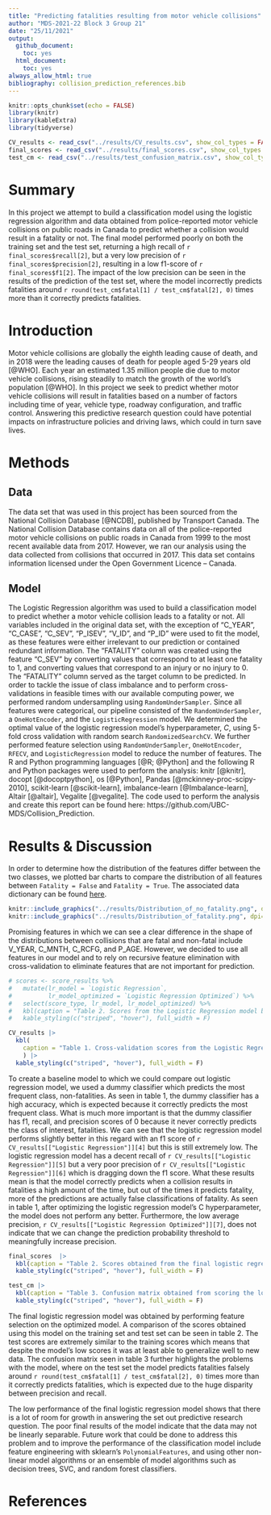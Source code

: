 ```yaml
---
title: "Predicting fatalities resulting from motor vehicle collisions"
author: "MDS-2021-22 Block 3 Group 21"
date: "25/11/2021"
output:
  github_document:
    toc: yes
  html_document:
    toc: yes
always_allow_html: true
bibliography: collision_prediction_references.bib
---
```


```r
knitr::opts_chunk$set(echo = FALSE)
library(knitr)
library(kableExtra)
library(tidyverse)
```

```r
CV_results <- read_csv("../results/CV_results.csv", show_col_types = FALSE)
final_scores <- read_csv("../results/final_scores.csv", show_col_types = FALSE)
test_cm <- read_csv("../results/test_confusion_matrix.csv", show_col_types = FALSE)
```


# Summary

In this project we attempt to build a classification model using the logistic regression algorithm and data obtained from police-reported motor vehicle collisions on public roads in Canada to predict whether a collision would result in a fatality or not. The final model performed poorly on both the training set and the test set, returning a high recall of `r final_scores$recall[2]`, but a very low precision of  `r final_scores$precision[2]`, resulting in a low f1-score of `r final_scores$f1[2]`. The impact of the low precision can be seen in the results of the prediction of the test set,  where the model incorrectly predicts fatalities around `r round(test_cm$fatal[1] / test_cm$fatal[2], 0)` times more than it correctly predicts fatalities.

# Introduction

Motor vehicle collisions are globally the eighth leading cause of death, and in 2018 were the leading causes of death for people aged 5-29 years old [@WHO]. Each year an estimated 1.35 million people die due to motor vehicle collisions, rising steadily to match the growth of the world's population [@WHO]. In this project we seek to predict whether motor vehicle collisions will result in fatalities based on a number of factors including time of year, vehicle type, roadway configuration, and traffic control. Answering this predictive research question could have potential impacts on infrastructure policies and driving laws, which could in turn save lives.

# Methods

## Data

The data set that was used in this project has been sourced from the National Collision Database [@NCDB], published by Transport Canada. The National Collision Database contains data on all of the police-reported motor vehicle collisions on public roads in Canada from 1999 to the most recent available data from 2017. However, we ran our analysis using the data collected from collisions that occurred in 2017. This data set contains information licensed under the Open Government Licence – Canada.

## Model

The Logistic Regression algorithm was used to build a classification model to predict whether a motor vehicle collision leads to a fatality or not. All variables included in the original data set, with the exception of "C_YEAR", "C_CASE", "C_SEV", "P_ISEV", "V_ID", and "P_ID" were used to fit the model, as these features were either irrelevant to our prediction or contained redundant information. The "FATALITY" column was created using the feature "C_SEV" by converting values that correspond to at least one fatality to 1, and converting values that correspond to an injury or no injury to 0. The "FATALITY" column served as the target column to be predicted. In order to tackle the issue of class imbalance and to perform cross-validations in feasible times with our available computing power, we performed random undersampling using `RandomUnderSampler`. Since all features were categorical, our pipeline consisted of the `RandomUnderSampler`, a `OneHotEncoder`, and the `LogisticRegression` model. We determined the optimal value of the logistic regression model's hyperparameter, $C$, using 5-fold cross validation with random search `RandomizedSearchCV`. We further performed feature selection using `RandomUnderSampler`, `OneHotEncoder`, `RFECV`, and `LogisticRegression` model to reduce the number of features. The R and Python programming languages [@R; @Python] and the following R and Python packages were used to perform the analysis: knitr [@knitr], docopt [@docoptpython], os [@Python], Pandas [@mckinney-proc-scipy-2010], scikit-learn [@scikit-learn], imbalance-learn [@Imbalance-learn], Altair [@altair], Vegalite [@vegalite]. The code used to perform the analysis and create this report can be found here: https://github.com/UBC-MDS/Collision_Prediction.

# Results & Discussion

In order to determine how the distribution of the features differ between the two classes, we plotted bar charts to compare the distribution of all features between `Fatality = False` and `Fatality = True`. The associated data dictionary can be found [here](https://open.canada.ca/data/en/dataset/1eb9eba7-71d1-4b30-9fb1-30cbdab7e63a/resource/09b74afc-2745-4382-8a02-3e256c4b28fd).

```r
knitr::include_graphics("../results/Distribution_of_no_fatality.png", dpi=100)
knitr::include_graphics("../results/Distribution_of_fatality.png", dpi=100)
```
Promising features in which we can see a clear difference in the shape of the distributions between collisions that are fatal and non-fatal include V_YEAR, C_MNTH, C_RCFG, and P_AGE. However, we decided to use all features in our model and to rely on recursive feature elimination with cross-validation to eliminate features that are not important for prediction.

```r
# scores <- score_results %>% 
#   mutate(lr_model = `Logistic Regression`,
#          lr_model_optimized = `Logistic Regression Optimized`) %>%
#   select(score_type, lr_model, lr_model_optimized) %>%
#   kbl(caption = "Table 2. Scores from the Logistic Regression model before and after optimization") %>%
#   kable_styling(c("striped", "hover"), full_width = F)

CV_results |> 
  kbl(
    caption = "Table 1. Cross-validation scores from the Logistic Regression model before and after optimization"
    ) |> 
  kable_styling(c("striped", "hover"), full_width = F)

```

To create a baseline model to which we could compare out logistic regression model, we used a dummy classifier which predicts the most frequent class, non-fatalities. As seen in table 1, the dummy classifier has a high accuracy, which is expected because it correctly predicts the most frequent class. What is much more important is that the dummy classifier has f1, recall, and precision scores of 0 because it never correctly predicts the class of interest, fatalities. We can see that the logistic regression model performs slightly better in this regard with an f1 score of `r CV_results[["Logistic Regression"]][4]` but this is still extremely low. The logistic regression model has a decent recall of `r CV_results[["Logistic Regression"]][5]` but a very poor precision of `r CV_results[["Logistic Regression"]][6]` which is dragging down the f1 score. What these results mean is that the model correctly predicts when a collision results in fatalities a high amount of the time, but out of the times it predicts fatality, more of the predictions are actually false classifications of fatality. As seen in table 1, after optimizing the logistic regression model's C hyperparameter, the model does not perform any better. Furthermore, the low average precision, `r CV_results[["Logistic Regression Optimized"]][7]`, does not indicate that we can change the prediction probability threshold to meaningfully increase precision.

```r
final_scores  |> 
  kbl(caption = "Table 2. Scores obtained from the final logistic regression model") %>%
  kable_styling(c("striped", "hover"), full_width = F)
```
```r
test_cm |> 
  kbl(caption = "Table 3. Confusion matrix obtained from scoring the logistic regression model on the test set") %>%
  kable_styling(c("striped", "hover"), full_width = F)
```
The final logistic regression model was obtained by performing feature selection on the optimized model. A comparison of the scores obtained using this model on the training set and test set can be seen in table 2. The test scores are extremely similar to the training scores which means that despite the model's low scores it was at least able to generalize well to new data. The confusion matrix seen in table 3 further highlights the problems with the model, where on the test set the model predicts fatalities falsely around `r round(test_cm$fatal[1] / test_cm$fatal[2], 0)` times more than it correctly predicts fatalities, which is expected due to the huge disparity between precision and recall.

The low performance of the final logistic regression model shows that there is a lot of room for growth in answering the set out predictive research question. The poor final results of the model indicate that the data may not be linearly separable.  Future work that could be done to address this problem and to improve the performance of the classification model include feature engineering  with sklearn's `PolynomialFeatures`, and using other non-linear model algorithms or an ensemble of model algorithms such as decision trees, SVC, and random forest classifiers.

# References
